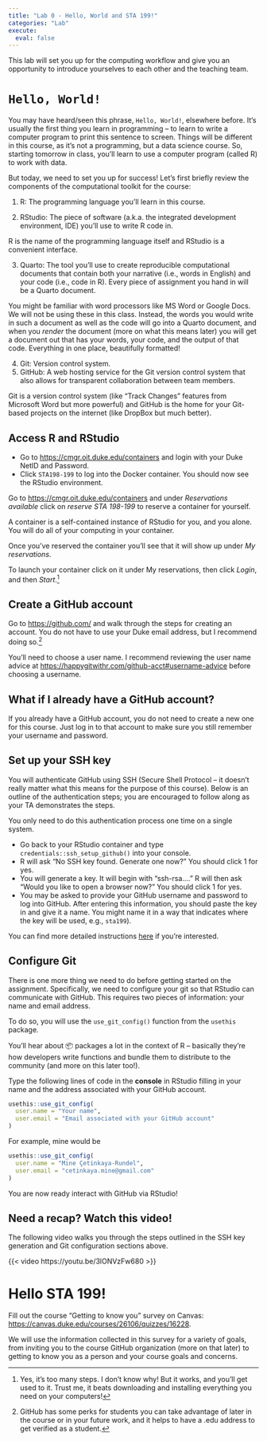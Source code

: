 ```yaml
---
title: "Lab 0 - Hello, World and STA 199!"
categories: "Lab"
execute:
  eval: false
---
```


This lab will set you up for the computing workflow and give you an opportunity to introduce yourselves to each other and the teaching team.

# `Hello, World!`

You may have heard/seen this phrase, `Hello, World!`, elsewhere before. It's usually the first thing you learn in programming – to learn to write a computer program to print this sentence to screen. Things will be different in this course, as it's not a programming, but a data science course. So, starting tomorrow in class, you'll learn to use a computer program (called R) to work with data.

But today, we need to set you up for success! Let's first briefly review the components of the computational toolkit for the course:

1.  R: The programming language you'll learn in this course.

2.  RStudio: The piece of software (a.k.a. the integrated development environment, IDE) you'll use to write R code in.

::: callout-note
R is the name of the programming language itself and RStudio is a convenient interface.
:::

3.  Quarto: The tool you'll use to create reproducible computational documents that contain both your narrative (i.e., words in English) and your code (i.e., code in R). Every piece of assignment you hand in will be a Quarto document.

::: callout-note
You might be familiar with word processors like MS Word or Google Docs. We will not be using these in this class. Instead, the words you would write in such a document as well as the code will go into a Quarto document, and when you *render* the document (more on what this means later) you will get a document out that has your words, your code, and the output of that code. Everything in one place, beautifully formatted!
:::

4.  Git: Version control system.
5.  GitHub: A web hosting service for the Git version control system that also allows for transparent collaboration between team members.

::: callout-note
Git is a version control system (like "Track Changes" features from Microsoft Word but more powerful) and GitHub is the home for your Git-based projects on the internet (like DropBox but much better).
:::

## Access R and RStudio

-   Go to <https://cmgr.oit.duke.edu/containers> and login with your Duke NetID and Password.
-   Click `STA198-199` to log into the Docker container. You should now see the RStudio environment.

Go to <https://cmgr.oit.duke.edu/containers> and under *Reservations available* click on *reserve STA 198-199* to reserve a container for yourself.

::: callout-note
A container is a self-contained instance of RStudio for you, and you alone. You will do all of your computing in your container.
:::

Once you've reserved the container you'll see that it will show up under *My reservations*.

To launch your container click on it under My reservations, then click *Login*, and then *Start*.[^1]

[^1]: Yes, it's too many steps. I don't know why! But it works, and you'll get used to it. Trust me, it beats downloading and installing everything you need on your computers!

## Create a GitHub account

Go to <https://github.com/> and walk through the steps for creating an account. You do not have to use your Duke email address, but I recommend doing so.[^2]

[^2]: GitHub has some perks for students you can take advantage of later in the course or in your future work, and it helps to have a .edu address to get verified as a student.

::: callout-note
You'll need to choose a user name. I recommend reviewing the user name advice at <https://happygitwithr.com/github-acct#username-advice> before choosing a username.
:::

::: {.callout-important collapse="true"}
## What if I already have a GitHub account?

If you already have a GitHub account, you do not need to create a new one for this course. Just log in to that account to make sure you still remember your username and password.
:::

## Set up your SSH key

You will authenticate GitHub using SSH (Secure Shell Protocol – it doesn't really matter what this means for the purpose of this course). Below is an outline of the authentication steps; you are encouraged to follow along as your TA demonstrates the steps.

::: callout-note
You only need to do this authentication process one time on a single system.
:::

-   Go back to your RStudio container and type `credentials::ssh_setup_github()` into your console.
-   R will ask "No SSH key found. Generate one now?" You should click 1 for yes.
-   You will generate a key. It will begin with "ssh-rsa...." R will then ask "Would you like to open a browser now?" You should click 1 for yes.
-   You may be asked to provide your GitHub username and password to log into GitHub. After entering this information, you should paste the key in and give it a name. You might name it in a way that indicates where the key will be used, e.g., `sta199`).

You can find more detailed instructions [here](https://github.com/DukeStatSci/github_auth_guide) if you're interested.

## Configure Git

There is one more thing we need to do before getting started on the assignment. Specifically, we need to configure your git so that RStudio can communicate with GitHub. This requires two pieces of information: your name and email address.

To do so, you will use the `use_git_config()` function from the `usethis` package.

::: callout-note
You'll hear about 📦 packages a lot in the context of R – basically they're how developers write functions and bundle them to distribute to the community (and more on this later too!).
:::

Type the following lines of code in the **console** in RStudio filling in your name and the address associated with your GitHub account.

```r
usethis::use_git_config(
  user.name = "Your name", 
  user.email = "Email associated with your GitHub account"
)
```

For example, mine would be

```r
usethis::use_git_config(
  user.name = "Mine Çetinkaya-Rundel", 
  user.email = "cetinkaya.mine@gmail.com"
)
```

You are now ready interact with GitHub via RStudio!

::: {.callout-tip collapse="true"}
## Need a recap? Watch this video!

The following video walks you through the steps outlined in the SSH key generation and Git configuration sections above.

{{< video https://youtu.be/3lONVzFw680 >}}
:::

# Hello STA 199!

Fill out the course "Getting to know you" survey on Canvas: <https://canvas.duke.edu/courses/26106/quizzes/16228>.

We will use the information collected in this survey for a variety of goals, from inviting you to the course GitHub organization (more on that later) to getting to know you as a person and your course goals and concerns.
